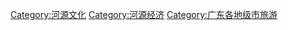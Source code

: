 [[Category:河源文化|Category:河源文化]]
[[Category:河源经济|Category:河源经济]]
[[Category:广东各地级市旅游|Category:广东各地级市旅游]]
